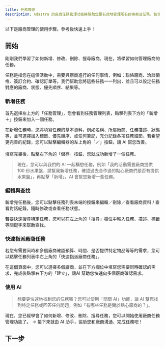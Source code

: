 ```yaml
---
title: 任務管理
description: Adastra 的廠商任務管理功能將幫助您更有效地管理所有的專案及任務，包含管理代辦事項、狀態、優先順序、結果等，讓您的廠商管理更加完整。
---
```


以下是廠商管理的使用步驟，參考後快速上手！

## 開始

剛剛我們學習了如何新增、修改、刪除、搜尋廠商，現在，將學習如何管理廠商的任務。

任務是指您在這個活動中，需要與廠商進行的任何事情，例如：聯絡廠商、洽談價格、簽訂合約、確認訂單等，我們幫助您將這些任務一一列出，並且可以設定任務對應的廠商、狀態、優先順序、結果等。

### 新增任務

首先選擇左上方的「任務管理」，您會看到任務管理列表，點擊列表下方的「新增＋」按鈕來加入一個任務。

在新增任務時，您將填寫任務的基本資料，例如名稱、所屬廠商、任務描述、狀態等，並可選擇加入標籤、優先順序、或任何筆記，充分記錄各項任務細節。若希望更完善的紀錄，您可以點擊編輯器的左上角的「🪄」按鈕，讓 AI 幫您改善。

填寫完畢後，點擊右下角的「儲存」按鈕，您就成功新增了一個任務。

> 現在，您可以與我們的 AI 一起構想任務，例如「我的活動需要廠商提供 100 份水果盤，請幫我新增任務，確認過去合作過的點心廠商們是否有提供水果盤」，再點擊「新增」，AI 會幫您新增一些任務。

### 編輯與查找

新增完任務後，您可以點擊任務列表末端的按鈕來編輯／刪除／查看廠商資料 / 查看對話紀錄，隨時修改或查看任務狀態。

若要快速搜尋特定任務，您可以在左上角的「搜尋」欄位中輸入任務、描述、標籤等關鍵字來幫助查找。

### 快速指派廠商任務

若您有需要同時和多個廠商確認預算、時間、是否提供特定物品等等的需求，您可以點擊任務列表中右上角的「快速指派廠商任務」。

在這個頁面中，您可以選擇多個廠商，並在下方欄位中填寫您需要同時確認的需求，完成後點擊右下方的「建立」，讓AI 幫助您快速向多個廠商確認需求。

### 使用 AI

> 想要更快速地找到您的任務嗎？您可以使用「問問 AI」功能，讓 AI 幫您找到特定任務或回答任何問題，例如「有哪些任務是關於點心廠商的？」。

現在，您已經學會了如何新增、修改、刪除、搜尋任務，您可以開始使用廠商任務管理功能了。
→ 接下來就由 AI 助手，協助您和廠商溝通、完成任務吧！

## 下一步

<Cards>
  <Card title="AI 助手" href="/docs/planning/vendors/ai" />
</Cards>
